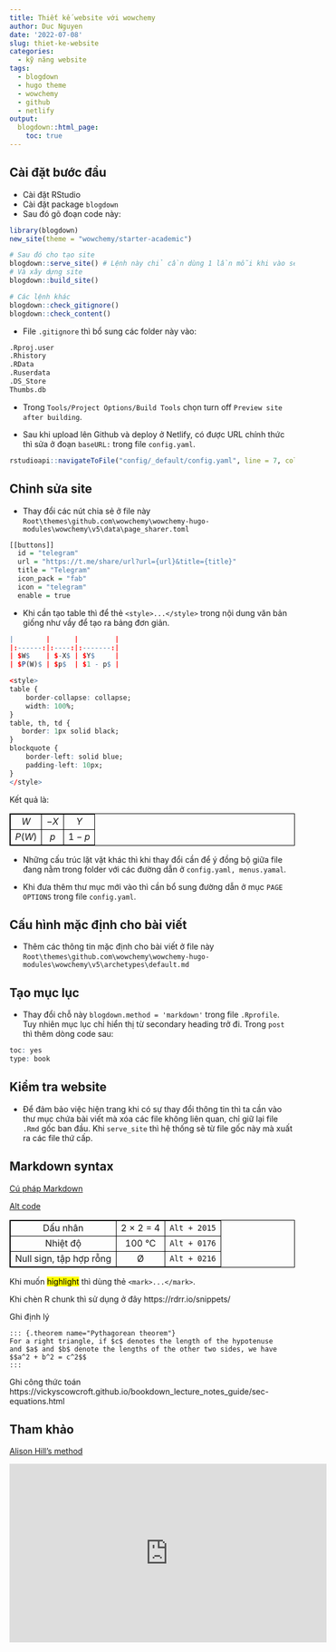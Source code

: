 ```yaml
---
title: Thiết kế website với wowchemy
author: Duc Nguyen
date: '2022-07-08'
slug: thiet-ke-website
categories:
  - kỹ năng website
tags:
  - blogdown
  - hugo theme
  - wowchemy
  - github
  - netlify
output:
  blogdown::html_page:
    toc: true
---
```


## Cài đặt bước đầu

- Cài đặt RStudio
- Cài đặt package `blogdown`
- Sau đó gõ đoạn code này:
```r
library(blogdown)
new_site(theme = "wowchemy/starter-academic") 

# Sau đó cho tạo site
blogdown::serve_site() # Lệnh này chỉ cần dùng 1 lần mỗi khi vào session
# Và xây dựng site
blogdown::build_site()

# Các lệnh khác
blogdown::check_gitignore()  
blogdown::check_content()
```

- File `.gitignore` thì bổ sung các folder này vào: 
```r
.Rproj.user
.Rhistory
.RData
.Ruserdata
.DS_Store
Thumbs.db
```

- Trong `Tools/Project Options/Build Tools` chọn turn off `Preview site after building`.

- Sau khi upload lên Github và deploy ở Netlify, có được URL chính thức thì sửa ở đoạn `baseURL:` trong file `config.yaml`.

```r
rstudioapi::navigateToFile("config/_default/config.yaml", line = 7, column = 10)
```

## Chỉnh sửa site

- Thay đổi các nút chia sẻ ở file này `Root\themes\github.com\wowchemy\wowchemy-hugo-modules\wowchemy\v5\data\page_sharer.toml`

```r
[[buttons]]
  id = "telegram"
  url = "https://t.me/share/url?url={url}&title={title}"
  title = "Telegram"
  icon_pack = "fab"
  icon = "telegram"
  enable = true
```

- Khi cần tạo table thì để thẻ `<style>...</style>` trong nội dung văn bản giống như vầy để tạo ra bảng đơn giản.

```r
|        |      |         |
|:------:|:----:|:-------:|
| $W$    | $-X$ | $Y$     |
| $P(W)$ | $p$  | $1 - p$ |

<style>
table {
    border-collapse: collapse;
    width: 100%;
}
table, th, td {
   border: 1px solid black;
}
blockquote {
    border-left: solid blue;
    padding-left: 10px;
}
</style>
```

Kết quả là:

|        |      |         |
|:------:|:----:|:-------:|
| $W$    | $-X$ | $Y$     |
| $P(W)$ | $p$  | $1 - p$ |

<style>
table {
    border-collapse: collapse;
    width: 100%;
}
table, th, td {
   border: 1px solid black;
}
blockquote {
    border-left: solid blue;
    padding-left: 10px;
}
</style>

- Những cấu trúc lặt vặt khác thì khi thay đổi cần để ý đồng bộ giữa file đang nằm trong folder với các đường dẫn ở `config.yaml, menus.yamal`.

- Khi đưa thêm thư mục mới vào thì cần bổ sung đường dẫn ở mục `PAGE OPTIONS` trong file `config.yaml`.

## Cấu hình mặc định cho bài viết

- Thêm các thông tin mặc định cho bài viết ở file này `Root\themes\github.com\wowchemy\wowchemy-hugo-modules\wowchemy\v5\archetypes\default.md`

## Tạo mục lục

- Thay đổi chỗ này `blogdown.method = 'markdown'` trong file `.Rprofile`. Tuy nhiên mục lục chỉ hiển thị từ secondary heading trở đi. Trong `post` thì thêm dòng code sau:

```r
toc: yes
type: book
```

## Kiểm tra website

- Để đảm bảo việc hiện trang khi có sự thay đổi thông tin thì ta cần vào thư mục chứa bài viết mà xóa các file không liên quan, chỉ giữ lại file `.Rmd` gốc ban đầu. Khi `serve_site` thì hệ thống sẽ từ file gốc này mà xuất ra các file thứ cấp.

## Markdown syntax

[Cú pháp Markdown](https://daringfireball.net/projects/markdown/syntax)

[Alt code](https://usefulshortcuts.com/alt-codes/maths-alt-codes.php)

|            |              |                  |
|:----------:|:------------:|:----------------:|
| Dấu nhân   | 2 × 2 = 4    | `Alt + 2015`     |
| Nhiệt độ   | 100 °C       | `Alt + 0176`     |
| Null sign, tập hợp rỗng   | Ø       | `Alt + 0216`     |

Khi muốn <mark>highlight</mark> thì dùng thẻ `<mark>...</mark>`.

Khi chèn R chunk thì sử dụng ở đây https://rdrr.io/snippets/

Ghi định lý

```
::: {.theorem name="Pythagorean theorem"}
For a right triangle, if $c$ denotes the length of the hypotenuse
and $a$ and $b$ denote the lengths of the other two sides, we have
$$a^2 + b^2 = c^2$$
:::
```

Ghi công thức toán https://vickyscowcroft.github.io/bookdown_lecture_notes_guide/sec-equations.html



## Tham khảo

[Alison Hill's method](https://www.apreshill.com/blog/2020-12-new-year-new-blogdown/)

<iframe width="560" height="315" src="https://www.youtube.com/embed/c7vpcqA6SEQ" title="YouTube video player" frameborder="0" allow="accelerometer; autoplay; clipboard-write; encrypted-media; gyroscope; picture-in-picture" allowfullscreen></iframe>